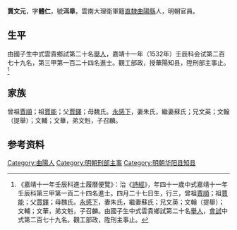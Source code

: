 {{明清人物信息框
| 姓名 = 賈文元
| 原名 =
| 圖片名稱= 
| 圖片大小 =
| 圖片說明 = 
| 最高職務 = 刑部主事
| 國家 = 大明 
| 爵位 =
| 籍貫 = [[直隸|直隸]][[曲陽縣|曲陽縣]]
| 族裔 = 
| 旗籍 = 
| 字號 = 
| 諡號 =
| 出生日期 = 四月二十七日
| 出生地點 =
| 逝世日期 = 卒年不详
| 逝世地點 =
| 墓葬 =
| 配偶 = 朱氏、蘇氏
| 親屬 = 曾祖[[賈順|賈順]]，祖[[賈能|賈能]]，父[[賈鐸|賈鐸]]，母魏氏
| 出身 =
* 嘉靖元年壬午科舉人
* 嘉靖十一年壬辰科進士
| 經歷 =
| 著作 =  
}}
'''賈文元'''{{BD|1492年||1551年||}}，字'''體仁'''，號'''洱皐'''，雲南大理衛軍籍[[直隸|直隸]][[曲陽縣|曲陽縣]]人，明朝官員。

== 生平 ==
由國子生中式雲貴鄉試第二十名[[舉人|舉人]]，嘉靖十一年（1532年）壬辰科会试第二百七十九名，第三甲第一百二十四名進士。觀工部政，授華陽知县，陞刑部主事止。<ref>《嘉靖十一年壬辰科進士履曆便覽》：治《[[詩經|詩經]]》，年四十一歲中式嘉靖十一年壬辰科第三甲第一百二十四名進士。四月二十七日生，行三，曾祖[[賈順|賈順]]；祖[[賈能|賈能]]；父[[賈鐸|賈鐸]]；母魏氏。[[永感下|永感下]]，妻朱氏，繼妻蘇氏；兄文英；文翰（提舉）；文輔；文華，弟文𣁽，子召麟。由國子生中式雲貴鄉試第二十名[[舉人|舉人]]，[[會試|會試]]中式第二百七十九名。觀工部政，陞刑主事止。</ref>

==家族== 
曾祖[[賈順|賈順]]；祖[[賈能|賈能]]；父[[賈鐸|賈鐸]]；母魏氏。[[永感下|永感下]]，妻朱氏，繼妻蘇氏；兄文英；文翰（提舉）；文輔；文華，弟文𣁽，子召麟。

== 参考资料 ==
{{reflist}}

{{嘉靖十一年壬辰科殿试金榜}}

{{Authority control}}

{{DEFAULTSORT:Jia贾}}
[[Category:曲陽人|Category:曲陽人]]
[[Category:明朝刑部主事|Category:明朝刑部主事]]
[[Category:明朝华阳县知县|Category:明朝华阳县知县]]


{{明朝人物小作品}}